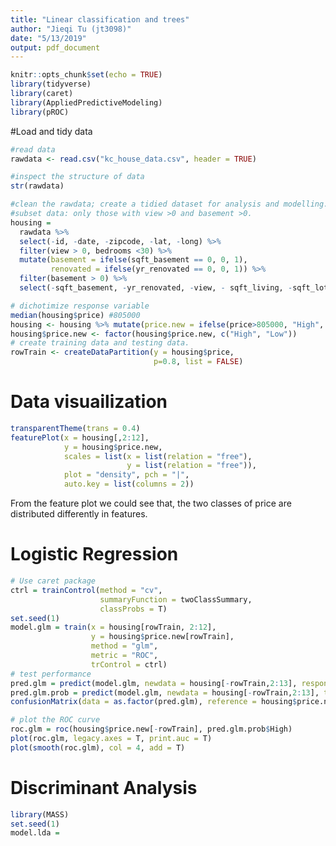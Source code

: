 ```yaml
---
title: "Linear classification and trees"
author: "Jieqi Tu (jt3098)"
date: "5/13/2019"
output: pdf_document
---
```


```r
knitr::opts_chunk$set(echo = TRUE)
library(tidyverse)
library(caret)
library(AppliedPredictiveModeling)
library(pROC)
```


#Load and tidy data
```r
#read data
rawdata <- read.csv("kc_house_data.csv", header = TRUE)

#inspect the structure of data
str(rawdata)
```


```r
#clean the rawdata; create a tidied dataset for analysis and modelling.
#subset data: only those with view >0 and basement >0.
housing = 
  rawdata %>% 
  select(-id, -date, -zipcode, -lat, -long) %>% 
  filter(view > 0, bedrooms <30) %>% 
  mutate(basement = ifelse(sqft_basement == 0, 0, 1),
         renovated = ifelse(yr_renovated == 0, 0, 1)) %>% 
  filter(basement > 0) %>% 
  select(-sqft_basement, -yr_renovated, -view, - sqft_living, -sqft_lot, -basement) 

# dichotimize response variable
median(housing$price) #805000
housing <- housing %>% mutate(price.new = ifelse(price>805000, "High", "Low")) 
housing$price.new <- factor(housing$price.new, c("High", "Low"))
# create training data and testing data.
rowTrain <- createDataPartition(y = housing$price, 
                                p=0.8, list = FALSE)
```

# Data visuailization
```r
transparentTheme(trans = 0.4)
featurePlot(x = housing[,2:12],
            y = housing$price.new,
            scales = list(x = list(relation = "free"),
                          y = list(relation = "free")),
            plot = "density", pch = "|",
            auto.key = list(columns = 2))
```

From the feature plot we could see that, the two classes of price are distributed differently in features. 

# Logistic Regression
```r
# Use caret package
ctrl = trainControl(method = "cv",
                    summaryFunction = twoClassSummary,
                    classProbs = T)
set.seed(1)
model.glm = train(x = housing[rowTrain, 2:12],
                  y = housing$price.new[rowTrain],
                  method = "glm",
                  metric = "ROC",
                  trControl = ctrl)
# test performance
pred.glm = predict(model.glm, newdata = housing[-rowTrain,2:13], response = "prob")
pred.glm.prob = predict(model.glm, newdata = housing[-rowTrain,2:13], type = "prob")
confusionMatrix(data = as.factor(pred.glm), reference = housing$price.new[-rowTrain])

# plot the ROC curve
roc.glm = roc(housing$price.new[-rowTrain], pred.glm.prob$High)
plot(roc.glm, legacy.axes = T, print.auc = T)
plot(smooth(roc.glm), col = 4, add = T)
```

# Discriminant Analysis
```r
library(MASS)
set.seed(1)
model.lda = 
```

